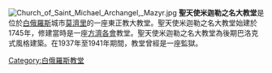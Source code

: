 {{expand|time=2015-12-22T08:58:43+00:00}}
{{unreferenced|time=2015-12-22T08:58:43+00:00}}
[[File:Church_of_Saint_Michael_Archangel,_Mazyr.jpg|thumb]]
'''聖天使米迦勒之名大教堂'''是位於[[白俄羅斯|白俄羅斯]]城市[[莫濟里|莫濟里]]的一座東正教大教堂。聖天使米迦勒之名大教堂始建於1745年，修建當時是一座[[方濟各會|方濟各會]]教堂。聖天使米迦勒之名大教堂為後期巴洛克式風格建築。在1937年至1941年期間，教堂曾經是一座監獄。
{{coord|52|02|46|N|29|16|24|E|region:BY_type:landmark_source:kolossus-ruwiki|display=title}}
[[Category:白俄羅斯教堂|Category:白俄羅斯教堂]]